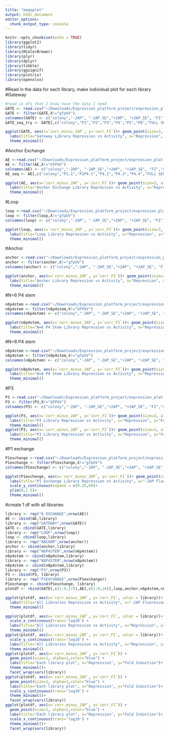 ```yaml
---
title: "megaplot"
output: html_document
editor_options: 
  chunk_output_type: console
---
```


```r
knitr::opts_chunk$set(echo = TRUE)
library(ggplot2)
library(tidyr)
library(RColorBrewer)
library(plyr)
library(dplyr)
library(tibble)
library(ggsignif)
library(plotrix)
library(openxlsx)
```

#Read in the data for each library, make individual plot for each library 
#Gateway
```r
#read in dfs that I know have the data I need 
GATE <- read.csv("~/Downloads/Expression_platform_project/expression_platform_files/analysis/output_files/Gateway/GATE_all_summary_table_seq.csv")
GATE <- filter(GATE,X!="gfpUV")
colnames(GATE) <- c("colony","-2AP", "-2AP_SE","+2AP", "+2AP_SE", "FI","corr_minus_2AP", "corr_plus_2AP","corr_FI", "P1","P2","P3","P4","P5","P6","FULL SEQ")
GATE_seq_try <- GATE[,c("colony","P1","P2","P3","P4","P5","P6","FULL SEQ" )]

ggplot(GATE, aes(x=`corr_minus_2AP`, y=`corr_FI`))+ geom_point(size=3, alpha=1, show.legend = FALSE)+
  labs(title="Gateway Library Repression vs Activity", x="Repression", y="Fold Induction")+
  theme_minimal()
```
#Anchor Exchange
```r
AE <-read.csv("~/Downloads/Expression_platform_project/expression_platform_files/analysis/output_files/Anchor_exchange/AE_all_summary_table_seq.csv")
AE <- filter(AE,X!="GFPUV")
colnames(AE) <- c("colony","-2AP", "-2AP_SE","+2AP", "+2AP_SE", "FI","corr_minus_2AP", "corr_plus_2AP","corr_FI", "P1.1","P1P4.1","P4.2","P4.3","P4.4","FULL SEQ")
AE_seq <- AE[,c("colony","P1.1","P1P4.1","P4.2","P4.3","P4.4","FULL SEQ" )]

ggplot(AE, aes(x=`corr_minus_2AP`, y=`corr_FI`))+ geom_point(size=3, alpha=1, show.legend = FALSE)+
  labs(title="Anchor Exchange Library Repression vs Activity", x="Repression", y="Fold Induction")+
  theme_minimal()
```
#Loop
```r
loop <-read.csv("~/Downloads/Expression_platform_project/expression_platform_files/analysis/output_files/Loop/loop_all_summary_table.csv")
loop <- filter(loop,X!="gfpUV")
colnames(loop) <- c("colony","-2AP", "-2AP_SE","+2AP", "+2AP_SE", "FI","corr_minus_2AP", "corr_plus_2AP","corr_FI")

ggplot(loop, aes(x=`corr_minus_2AP`, y=`corr_FI`))+ geom_point(size=3, alpha=1, show.legend = FALSE)+
  labs(title="Loop Library Repression vs Activity", x="Repression", y="Fold Induction")+
  theme_minimal()
```
#Anchor
```r
anchor <-read.csv("~/Downloads/Expression_platform_project/expression_platform_files/analysis/output_files/Anchor/anchor_all_summary_table.csv")
anchor <- filter(anchor,X!="gfpUV")
colnames(anchor) <- c("colony","-2AP", "-2AP_SE","+2AP", "+2AP_SE", "FI","corr_minus_2AP", "corr_plus_2AP","corr_FI")

ggplot(anchor, aes(x=`corr_minus_2AP`, y=`corr_FI`))+ geom_point(size=3, alpha=1, show.legend = FALSE)+
  labs(title="Anchor Library Repression vs Activity", x="Repression", y="Fold Induction")+
  theme_minimal()
```
#N=6 P4 stem
```r
n6p4stem <-read.csv("~/Downloads/Expression_platform_project/expression_platform_files/analysis/output_files/n6_P4stem/NONEGn6p4stem_all_summary_table.csv")
n6p4stem <- filter(n6p4stem,X!="GFPUV")
colnames(n6p4stem) <- c("colony","-2AP", "-2AP_SE","+2AP", "+2AP_SE", "FI","corr_minus_2AP", "corr_plus_2AP","corr_FI")

ggplot(n6p4stem, aes(x=`corr_minus_2AP`, y=`corr_FI`))+ geom_point(size=3, alpha=1, show.legend = FALSE)+
  labs(title="N=6 P4 Stem Library Repression vs Activity", x="Repression", y="Fold Induction")+
  theme_minimal()
```
#N=8 P4 stem
```r
n8p4stem <-read.csv("~/Downloads/Expression_platform_project/expression_platform_files/analysis/output_files/n8_P4stem/n8p4stem_all_summary_table.csv")
n8p4stem <- filter(n8p4stem,X!="gfpUV")
colnames(n8p4stem) <- c("colony","-2AP", "-2AP_SE","+2AP", "+2AP_SE", "FI","corr_minus_2AP", "corr_plus_2AP","corr_FI")

ggplot(n8p4stem, aes(x=`corr_minus_2AP`, y=`corr_FI`))+ geom_point(size=3, alpha=1, show.legend = FALSE)+
  labs(title="N=8 P4 Stem Library Repression vs Activity", x="Repression", y="Fold Induction")+
  theme_minimal()
```
#P3
```r
P3 <-read.csv("~/Downloads/Expression_platform_project/expression_platform_files/analysis/output_files/P3/P3_all_summary_table.csv")
P3 <- filter(P3,X!="GFPUV")
colnames(P3) <- c("colony","-2AP", "-2AP_SE","+2AP", "+2AP_SE", "FI","corr_minus_2AP", "corr_plus_2AP","corr_FI")

ggplot(P3, aes(x=`corr_minus_2AP`, y=`corr_FI`))+ geom_point(size=3, alpha=1, show.legend = FALSE)+
  labs(title="P3 Library Repression vs Activity", x="Repression", y="Fold Induction")+
  theme_minimal()
ggplot(P3, aes(x=`corr_minus_2AP`, y=`corr_FI`))+ geom_point(size=3, alpha=1, show.legend = FALSE)+
  labs(title="P3 Library Repression vs Activity", x="Repression", y="Fold Induction")+
  theme_minimal()
```
#P1 exchange
```r
P1exchange <-read.csv("~/Downloads/Expression_platform_project/expression_platform_files/analysis/output_files/P1exchange/P1exchange_all_summary_table.csv")
P1exchange <- filter(P1exchange,X!="gfpUV")
colnames(P1exchange) <- c("colony","-2AP", "-2AP_SE","+2AP", "+2AP_SE", "FI","corr_minus_2AP", "corr_plus_2AP","corr_FI")

ggplot(P1exchange, aes(x=`corr_minus_2AP`, y=`corr_FI`))+ geom_point(color="#C77CFF", size=3, alpha=1, show.legend = FALSE)+
  labs(title="P1 Exchange Library Repression vs Activity", x="-2AP Fluorescence", y="Fold Induction")+
  scale_y_continuous(expand = c(0.25,0))+
  ylim(0,1.5)+
  theme_minimal()
```
#create 1 df with all libraries 
```r
library <- rep("A EXCHANGE",nrow(AE))
AE <- cbind(AE,library)
library <- rep("GATEWAY",nrow(GATE))
GATE <- cbind(GATE,library)
library <- rep("LOOP",nrow(loop))
loop <- cbind(loop,library)
library <- rep("ANCHOR",nrow(anchor))
anchor <- cbind(anchor,library)
library <- rep("N6P4STEM",nrow(n6p4stem))
n6p4stem <- cbind(n6p4stem,library)
library <- rep("N8P4STEM",nrow(n8p4stem))
n8p4stem <- cbind(n8p4stem,library)
library <- rep("P3",nrow(P3))
P3 <- cbind(P3, library)
library <- rep("P1EXCHANGE",nrow(P1exchange))
P1exchange <- cbind(P1exchange, library)
plotdf <- rbind(GATE[,c(1:9,17)],AE[,c(1:9,16)],loop,anchor,n6p4stem,n8p4stem,P3, P1exchange)

ggplot(plotdf, aes(x=`corr_minus_2AP`, y=`corr_FI`, color = library))+ geom_point(size=2, alpha=0.5, show.legend = TRUE)+
  labs(title="All Libraries Repression vs Activity", x="-2AP Fluorescence", y="Fold Induction")+
  theme_minimal()
```

```r
ggplot(plotdf, aes(x=`corr_minus_2AP`, y=`corr_FI`, color = library))+ geom_point(size=2, alpha=0.5, show.legend = TRUE)+
  scale_x_continuous(trans='log10') +
  labs(title="All Libraries Repression vs Activity", x="Repression", y="Fold Induction")+
  theme_minimal()
ggplot(plotdf, aes(x=`corr_minus_2AP`, y=`corr_FI`, color = library))+ geom_point(size=2, alpha=0.5, show.legend = TRUE)+
  scale_y_continuous(trans='log10') +
  labs(title="All Libraries Repression vs Activity", x="Repression", y="Fold Induction")+
  theme_minimal()
ggplot(plotdf, aes(x=`corr_minus_2AP`, y=`corr_FI`)) + 
  geom_point(size=1, alpha=1,color="blue") +
  labs(title="Each library plot", x="Repression", y="Fold Induction")+
  theme_minimal()+
  facet_wrap(vars(library))
ggplot(plotdf, aes(x=`corr_minus_2AP`, y=`corr_FI`)) + 
  geom_point(size=1, alpha=1,color="blue") +
  labs(title="Each library plot", x="Repression", y="Fold Induction")+
  scale_y_continuous(trans='log10') +
  theme_minimal()+
  facet_wrap(vars(library))
ggplot(plotdf, aes(x=`corr_minus_2AP`, y=`corr_FI`)) + 
  geom_point(size=1, alpha=1,color="blue") +
  labs(title="Each library plot", x="Repression", y="Fold Induction")+
  scale_x_continuous(trans='log10') +
  theme_minimal()+
  facet_wrap(vars(library))
```
